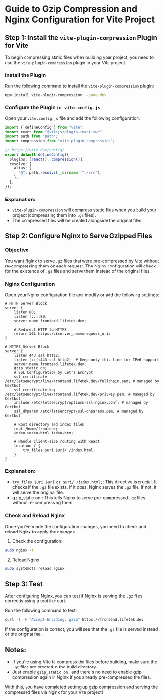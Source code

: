 # Guide to Gzip Compression and Nginx Configuration for Vite Project

## Step 1: Install the `vite-plugin-compression` Plugin for Vite

To begin compressing static files when building your project, you need to use the `vite-plugin-compression` plugin in your Vite project.

### Install the Plugin

Run the following command to install the `vite-plugin-compression` plugin:

```bash npm2yarn copy
npm install vite-plugin-compression --save-dev
```

### Configure the Plugin `in vite.config.js`

Open your `vite.config.js` file and add the following configuration:

```ts filename="vite.config.ts" copy
import { defineConfig } from "vite";
import react from "@vitejs/plugin-react-swc";
import path from "path";
import compression from "vite-plugin-compression";

// https://vite.dev/config/
export default defineConfig({
  plugins: [react(), compression()],
  resolve: {
    alias: {
      "@": path.resolve(__dirname, "./src"),
    },
  },
});
```

### Explanation:

- `vite-plugin-compression` will compress static files when you build your project (compressing them into `.gz` files).
- The compressed files will be created alongside the original files.

## Step 2: Configure Nginx to Serve Gzipped Files

### Objective

You want Nginx to serve `.gz` files that were pre-compressed by Vite without re-compressing them on each request. The Nginx configuration will check for the existence of `.gz` files and serve them instead of the original files.

### Nginx Configuration

Open your Nginx configuration file and modify or add the following settings:

```nginx copy
# HTTP Server Block
server {
    listen 80;
    listen [::]:80;
    server_name frontend.lifetek.dev;

    # Redirect HTTP to HTTPS
    return 301 https://$server_name$request_uri;
}

# HTTPS Server Block
server {
    listen 443 ssl http2;
    listen [::]:443 ssl http2;  # Keep only this line for IPv6 support
    server_name frontend.lifetek.dev;
    gzip_static on;
    # SSL Configuration by Let's Encrypt
    ssl_certificate /etc/letsencrypt/live/frontend.lifetek.dev/fullchain.pem; # managed by Certbot
    ssl_certificate_key /etc/letsencrypt/live/frontend.lifetek.dev/privkey.pem; # managed by Certbot
    include /etc/letsencrypt/options-ssl-nginx.conf; # managed by Certbot
    ssl_dhparam /etc/letsencrypt/ssl-dhparams.pem; # managed by Certbot

    # Root directory and index files
    root /home/frontend;
    index index.html index.htm;

    # Handle client-side routing with React
    location / {
        try_files $uri $uri/ /index.html;
    }
}

```

### Explanation:

- `try_files $uri $uri.gz $uri/ /index.html;`: This directive is crucial. It checks if the `.gz` file exists. If it does, Nginx serves the `.gz` file. If not, it will serve the original file.
- gzip_static on;: This tells Nginx to serve pre-compressed `.gz` files without re-compressing them.

### Check and Reload Nginx

Once you've made the configuration changes, you need to check and reload Nginx to apply the changes.

1. Check the configuration:

```bash copy
sudo nginx -t
```

2. Reload Nginx

```bash copy
sudo systemctl reload nginx
```

## Step 3: Test

After configuring Nginx, you can test if Nginx is serving the `.gz` files correctly using a tool like curl.

Run the following command to test:

```bash copy
curl -I -H "Accept-Encoding: gzip" https://frontend.lifetek.dev
```

If the configuration is correct, you will see that the `.gz` file is served instead of the original file.

## Notes:

- If you're using Vite to compress the files before building, make sure the `.gz` files are created in the build directory.
- Just enable `gzip_static on;` and there's no need to enable gzip compression again in Nginx if you already pre-compressed the files.

With this, you have completed setting up gzip compression and serving the compressed files via Nginx for your Vite project!
